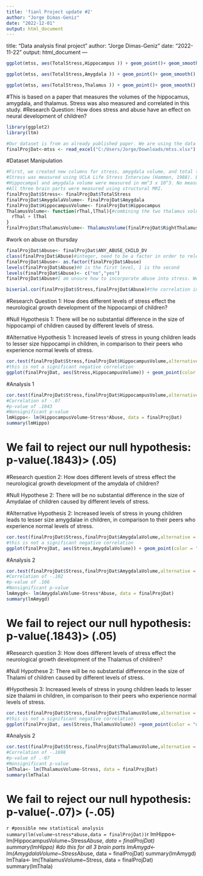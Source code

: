 ---
title: 'fianl Project update #2'
author: "Jorge Dimas-Geniz"
date: "2022-12-01"
output: html_document
---
title: "Data analysis final project"
author: "Jorge Dimas-Geniz"
date: "2022-11-22"
output: html_document
---
```{r}
ggplot(mtss, aes(TotalStress,Hippocampus )) + geom_point()+ geom_smooth()
```
```{r}
ggplot(mtss, aes(TotalStress,Amygdala )) + geom_point()+ geom_smooth()
```
```{r}
ggplot(mtss, aes(TotalStress,Thalamus )) + geom_point()+ geom_smooth()
```
#This is based on a paper that measures the volumes of the hippocamus, amygdala, and thalamus. Stress was also measured and correlated in this study.
#Research Question: How does stress and abuse have an effect on neural development of children?
```{r}
library(ggplot2)
library(ltm)
```

```{r}
#Our dataset is from an already published paper. We are using the data to explore the correlations between children/adolescent stress level and hippocampus, amygdala, and thalamus size. 
finalProjDat<-mtss <- read_excel("C:/Users/Jorge/Downloads/mtss.xlsx")
```
#Dataset Manipulation
```{r}
#First, we created new columns for stress, amygdala volume, and total thalamus volume. This helps when setting up the graphs and statistical analyses later. 
#Stress was measured using UCLA Life Stress Interview (Hammen, 1988). Both parents and kids were interviewed and the higher of the two were included in the data with scores ranging from 0-45.
#Hippocampal and amygdala volume were measured in mm^3 x 10^3. No measurement was indicated for the thalamus, but it was assumed to be the same measurement. 
#All three brain parts were measured using structural MRI.
finalProjDat$Stress<- finalProjDat$TotalStress
finalProjDat$AmygdalaVolume<- finalProjDat$Amygdala
finalProjDat$HippocampusVolume<- finalProjDat$Hippocampus
ThalamusVolume<- function(rThal,lThal){#combining the two thalamus volumes to make a total volume
  rThal + lThal
}
finalProjDat$ThalamusVolume<- ThalamusVolume(finalProjDat$RightThalamusProper,finalProjDat$LeftThalamusProper)
```
#work on abuse on thursday
```{r}
finalProjDat$Abuse<- finalProjDat$ANY_ABUSE_CHILD_DV
class(finalProjDat$Abuse)#integer, need to be a factor in order to relevel into yes and no
finalProjDat$Abuse<- as.factor(finalProjDat$Abuse)
levels(finalProjDat$Abuse)#0 is the first level, 1 is the second
levels(finalProjDat$Abuse)<- c("no","yes")
finalProjDat$Abuse#I am unsure how to incorporate abuse into stress. We know from studies that abuse affects stress levels, but how to quantify that into the current measure of stress is where the problem lies for me. 
```

```{r}
biserial.cor(finalProjDat$Stress,finalProjDat$Abuse)#the correlation in this data between stress and abuse is -.533. It may be better off to not include the abuse variable to keep things simple
```
#Research Question 1: How does different levels of stress effect the neurological growth development of the hippocampi of children?

#Null Hypothesis 1: There will be no substantial difference in the size of hippocampi of children caused by different levels of stress.

#Alternative Hypothesis 1: Increased levels of stress in young children leads to lesser size hippocampi in children, in comparison to their peers who experience normal levels of stress.
```{r}
cor.test(finalProjDat$Stress,finalProjDat$HippocampusVolume,alternative = "less")
#this is not a significant negative correlation
ggplot(finalProjDat, aes(Stress,HippocampusVolume)) + geom_point(color = "darkmagenta") + geom_smooth(method = "lm", color = "darkslategray", se = FALSE) + theme_bw() + ylab("Hippocamus Volume") + ggtitle("Hippocampal Volume vs Stress")
```
#Analysis 1
```{r}
cor.test(finalProjDat$Stress,finalProjDat$HippocampusVolume,alternative = "less")
#Correlation of -.07
#p-value of .1843
#Nonsignificant p-value
lmHippo<- lm(HippocampusVolume~Stress*Abuse, data = finalProjDat)
summary(lmHippo)

```
# We fail to reject our null hypothesis: p-value(.1843)> (.05)

#Research question 2:  How does different levels of stress effect the neurological growth development of the amydala of children?

#Null Hypothese 2: There will be no substantial difference in the size of Amydalae of children caused by different levels of stress.

#Alternative Hypothesis 2: Increased levels of stress in young children leads to lesser size amygdalae in children, in comparison to their peers who experience normal levels of stress.
```{r}
cor.test(finalProjDat$Stress,finalProjDat$AmygdalaVolume,alternative = "less")
#this is not a significant negative correlation
ggplot(finalProjDat, aes(Stress,AmygdalaVolume)) + geom_point(color = "blue") + geom_smooth(method = "lm", color = "bisque4", se = FALSE) + theme_bw() + ylab("Amygdala Volume") + ggtitle("Whatever Title we want to use")
```
#Analysis 2
```{r}
cor.test(finalProjDat$Stress,finalProjDat$AmygdalaVolume,alternative = "less")
#Correlation of -.102
#p-value of .106
#Nonsignificant p-value
lmAmygd<- lm(AmygdalaVolume~Stress*Abuse, data = finalProjDat)
summary(lmAmygd)
```
# We fail to reject our null hypothesis: p-value(.1843)> (.05)

#Research question 3:  How does different levels of stress effect the neurological growth development of the Thalamus of children?

#Null Hypothese 2: There will be no substantial difference in the size of Thalami of children caused by different levels of stress.

#Hypothesis 3: Increased levels of stress in young children leads to lesser size thalami in children, in comparison to their peers who experience normal levels of stress.
```{r}
cor.test(finalProjDat$Stress,finalProjDat$ThalamusVolume,alternative = "less")
#this is not a significant negative correlation
ggplot(finalProjDat, aes(Stress,ThalamusVolume)) +geom_point(color = "darkorange") + geom_smooth(method = "lm", color = "darkblue", se = FALSE) + theme_bw() + ylab("Thalamus Volume") + ggtitle("Whatever title we want to use")
```
#Analysis 2
```{r}
cor.test(finalProjDat$Stress,finalProjDat$ThalamusVolume,alternative = "less")
#Correlation of -.1698
#p-value of .-07
#Nonsignificant p-value
lmThala<- lm(ThalamusVolume~Stress, data = finalProjDat)
summary(lmThala)
```
# We fail to reject our null hypothesis: p-value(-.07)> (-.05)
```{r}
#possible new statistical analysis
summary(lm(volume~stress*abuse,data = finalProjDat))
```{r}
lmHippo<- lm(HippocampusVolume~Stress*Abuse, data = finalProjDat)
summary(lmHippo)
#do this for all 3 brain parts
lmAmygd<- lm(AmygdalaVolume~Stress*Abuse, data = finalProjDat)
summary(lmAmygd)
lmThala<- lm(ThalamusVolume~Stress, data = finalProjDat)
summary(lmThala)